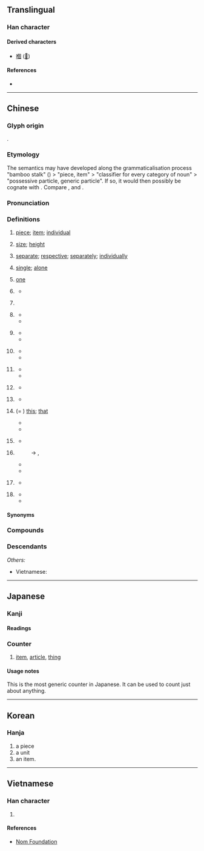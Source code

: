 {{also|个}}
{{character info/new}}
==Translingual==
{{stroke order|type=animate}}

===Han character===
{{Han char|rn=9|rad=人|as=08|sn=10|four=26200|canj=OWJR|ids=⿰亻固}}

====Derived characters====
* [[嗰]] ([[𠮶]])

====References====
* {{Han ref|kx=0107.170|dkj=00758|dj=0228.020|hdz=10178.030|uh=500B|ud=20491|bh=ADD3|bd=44499}}

----

==Chinese==
{{zh-forms|s=个|t2=箇}}

===Glyph origin===
{{Han etym}}
{{Han compound|人|alt1=亻|固|c1=s|c2=p|t1=person|ls=psc}}.

===Etymology===
The semantics may have developed along the grammaticalisation process "bamboo stalk" ({{zh-l|*箇}}) > "piece, item" > "classifier for every category of noun" > "possessive particle, generic particle". If so, it would then possibly be cognate with {{och-l|竿|bamboo, rod}}. Compare {{cog|bo|མཁར་བ}}, {{m|bo|འཁར་བ||walking stick, staff}} and {{cog|th|ก้าน||stem, stalk}}.

===Pronunciation===
{{zh-pron
|m=gè,ge
|m-s=go4
|c=go3
|c-t=goi1
|g=go4
|h=pfs=ke/kai;gd=gê4
|j=ge3
|md=gó̤/gá
|md_note=gó̤ - literary; gá - classifier
|mn=kò/ê/qz:gê
|mn_note=kò - literary (including classifier for months); ê/gê - generic classifier (the simplified form 个 is used in Taiwan); ê - possessive particle (the simplified form 个 is used in Taiwan)
|mn-t=go6/gai5/gai7
|mn-t_note = go6 - literary; gai5 - classifier; gai7 - possessive particle
|w=5geq,5hheq,4eq,2ku
|w_note=5geq ~ 5hheq ~ 4eq - as classifier or particle; 2ku - literary
|x=go4
|ma=y
|mc=y
|oc=y
|cat=n,cl,part,a,adv
}}

===Definitions===
{{zh-hanzi}}

# [[piece]]; [[item]]; [[individual]]
#: {{zh-x|個{gè}人|an individual; personal}}
#: {{zh-x|個{gè}體|individuality}}
# [[size]]; [[height]]
#: {{zh-x|個{gè}子{zi}|height; stature}}
#: {{zh-x|個{gè}兒{r}|size}}
# [[separate]]; [[respective]]; [[separately]]; [[individually]]
#: {{zh-x|個{gè}別|individual; separate; some; a couple of}}
# [[single]]; [[alone]]
# {{lb|zh|dialectal}} [[one]]
# {{n-g|The generic classifier for people or for things lacking specific classifiers.}}
#: {{zh-x|一 個 人|one person}}
#* {{zh-x|每 個 人|every person; everyone}}
#: {{zh-x|我 有 一 個 問題。|I have a question.}}
#: {{zh-x|兩{nn̄g} 個 人|two people|TW}}
# {{zh-classifier|[[hour]]s and [[month]]s}}
#: {{zh-x|一 個 鐘頭|one hour}}
#: {{zh-x|九 個 月|nine months}}
#: {{zh-x|三 個{kò} 月|two months|TW}}
# {{n-g|Alternative classifier, for nouns having specific classifiers. Often colloquial and regional. Usage varies greatly between different topolects.}}
#: {{zh-x|一 個 學校|one school}}
#* {{zh-x|一 個 井|a well|C-GZ}}
#* {{zh-x|一 個 房{fong4-2}|a room|C-GZ}}
# {{lb|zh|Cantonese}} {{zh-classifier|[[yuan]], [[dollar]]s, etc., used when followed by cents}}
#: {{zh-x|三 個 九 毫 九|three '''dollars''' and ninety-nine cents|C}}
#* {{zh-x|八 個 六|eight '''dollars''' and sixty cents|C}}
#* {{zh-x|個 半 十 隻 檸檬{mung4-1}|ten lemons for a '''dollars''' and a half|C}}
# {{lb|zh|Mandarin|colloquial}} {{n-g|Particle, placed between a verb and numbers, showing that the following numbers are approximate, not accurate.}}
#* {{zh-x|他 一下 跑 個 兩 三 公里 都 不在話下。|Running two or three kilometers in one go is a piece of cake for him.}}
#* {{zh-x|他們 倆 就 差{chà} 個 一 兩 歲。|The age difference between them is only about one or two years.}}
# {{lb|zh|Mandarin|Cantonese|colloquial}} {{n-g|Particle, placed between a verb and its object or complement, adding a sense of ease, swiftness and one-offness to the action.}}
#* {{zh-x|吃 個 飯，洗 個 澡，休息{xi} 休息{xi}|have some food, have a shower and have some rest}}
#* {{zh-x|我們 昨天 見 了 個 面，聊 了 聊 近況。|We met yesterday, and chatted about how we've been recently.}}
# {{lb|zh|Mandarin|colloquial}} {{n-g|Particle used after {{zh-l|些}}.}}
#* {{zh-x|那些 個 年 的 事 現在 回憶 起來 還是 記憶猶新。|It feels like yesterday when I reminisce about those stories in the past.}}
# {{lb|zh|dialectal Mandarin}} {{n-g|Particle used in some time-related words.}}
#* {{zh-x|今兒個|(''dialectal'') today}}
# {{lb|zh|obsolete|Wu|Xiang|Gan|dialectal Cantonese|dialectal|_|Min}} (= {{zh-l|*搿}}) [[this]]; [[that]]
#* {{zh-x|個 個 人|this person|SH}}
#* {{zh-x|個 隻 鴨子 勿 太 酥|This duck hasn't been cooked long enough for it to become tender.|SH}}
# {{lb|zh|Cantonese|Wu}} {{n-g|Word-initial particle, serving as the definite article.}}
#* {{zh-x|個 人 今朝 為啥 勿 來|Why hasn't that guy come today?|SH}}
# {{lb|zh|Cantonese|Wu|Teochew}} {{n-g|Possessive particle. Equivalent to Mandarin {{zh-l|的|tr=de}}.}}
#: → {{zh-l|嘅|tr=ge3}} {{qualifier|Cantonese}}, {{zh-l|格|tr=kaq}} {{qualifier|Wu}}
#* {{zh-x|我 個 小囡|my child|SH}}
#* {{zh-x|住 響 你 屋企 個 陳 先生 係 乜嘢 人 嚟 呀{aa3}？|Who is that Mr. Chan that lives at your house?|C-GZ}}
# {{lb|zh|dialectal}} {{n-g|Sentence-final declarative, affirmative, or prohibitive particle. Equivalent to Mandarin {{zh-l|的|tr=de}}, {{zh-l|了}}.}}
#* {{zh-x|標語 勿 是 我 寫 個。|I didn't write that slogan.|SH}}
# {{lb|zh|often|dialectal}} {{n-g|Emphatic particle between a pronoun and a noun, usually to highlight some negative quality of the person.}}
#* {{zh-x|你 個 笨蛋！|You idiot!}}
#* {{zh-x|佢 個 人 好 懶。|He/she is such a sluggard.|C}}

====Synonyms====
{{zh-dial|個}}

===Compounds===
{{zh-der|個別|個個|個兒|個人|個體|個性|個子|個個稱羨|噶個點兒|大個子|個人主義|半個|今兒個|個人衛生|一個|個中道理|個樣|單個兒|個別差異|前兒個|個中三昧|個中|個人所得|些個|個體戶|一個勁兒|個人首頁|幾兒個|個案|不是個兒|做的個|一個樣兒|則個|一個子兒|七個八個|個裡|個別輔導|幫個場子|帶個好|大個|寧個|又弱一個|個位|個把|好個|幾個|大個兒|個數|個案分析|個展|各個擊破|個人電腦|四個堅持|各個|半個人|個人撥接|個案研究|個事|個中滋味|個人資料|夜兒個|傍個影兒|個頭|個性難改|個人秀|個人外交|個中人|個人本位|有個屁用|沒個開交|比個高下|沒個見識|打個照會|打個前失|滅不個|打個沉兒|矬個兒|比個高低|打個照面|沒個出豁|獨自個|打個問號|成個兒|某個|打一個吞|打個千兒|矮個兒|真個|看個究竟|有個說兒|撲個滿懷|挨個兒|發個兒|猛個勁|矮個|有個好歹|打個花|矮個子|滿好個|沒個是處|有個數兒|撲個空|整個|探個究竟|這個擋口|行個方便|這個那個|討個分曉|這個|那個|高個兒|隔裡個裡|高個子|若個|第一個|覷個意順|郎個|賣個破綻|這個當兒|賠個不是|見個情|麥個子|自個兒}}

===Descendants===
{{CJKV||こ|개|cá}}
''Others:''
* Vietnamese: {{l|vi|cái}}

{{zh-cat|Beginning}}

----

==Japanese==

===Kanji===
{{ja-kanji|grade=5|rs=人08}}

====Readings====
{{ja-readings
|goon=か
|kanon=か
|toon=こ
}}

===Counter===
{{ja-pos|counter|こ}}

# [[item]], [[article]], [[thing]]
#: {{ja-usex|あの枝に桜ん坊が十二'''個'''だけあります。|あの えだ に さくらんぼ が じゅうに-'''こ''' だけ あります。|There are only twelve cherries on that branch.}}

====Usage notes====
This is the most generic counter in Japanese. It can be used to count just about anything.

----

==Korean==

===Hanja===
{{ko-hanja|hangeul=개|rv=|mr=kae}}

# a piece
# a unit
# an item.

----

==Vietnamese==

===Han character===
{{vi-hantu|[[cá]], [[cái]]|rs=人08}}

# {{n-g|generic classifier}}

====References====
* [http://nomfoundation.org/common/nom_details.php?codepoint=500b Nom Foundation]